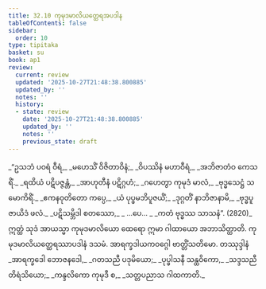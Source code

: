 ```yaml
---
title: 32.10 ကုမုဒမာလိယတ္ထေရအပဒါန
tableOfContents: false
sidebar:
  order: 10
type: tipitaka
basket: su
book: ap1
review:
  current: review
  updated: '2025-10-27T21:48:38.800885'
  updated_by: ''
  notes: ''
  history:
  - state: review
    date: '2025-10-27T21:48:38.800885'
    updated_by: ''
    notes: ''
    previous_state: draft
---
```



<ReviewStatus review={frontmatter.review} showDetails={true} />

<HypothesisAnnotation frontmatter={frontmatter} />

<DynamicBreadcrumb />

<Division number="54" book="ap1" e="ch" v="20" p="293">

<Paragraph number="3577" type="verses" book="ap1">
_“ဥသဘံ ပဝရံ ဝီရံ,_  
_မဟေသိံ ဝိဇိတာဝိနံ;_  
_ဝိပဿိနံ မဟာဝီရံ,_  
_အဘိဇာတံဝ ကေသရိံ._  

</Paragraph>

</Division>
<Division number="55" book="ap1" e="ch" v="20" p="293">

<Paragraph number="3578" type="verses" book="ap1">
_ရထိယံ ပဋိပဇ္ဇန္တံ,_  
_အာဟုတီနံ ပဋိဂ္ဂဟံ;_  
_ဂဟေတွာ ကုမုဒံ မာလံ,_  
_ဗုဒ္ဓသေဋ္ဌံ သမောကိရိံ._  

</Paragraph>

</Division>
<Division number="56" book="ap1" e="ch" v="20" p="293">

<Paragraph number="3579" type="verses" book="ap1">
_ဧကနဝုတိတော ကပ္ပေ,_  
_ယံ ပုပ္ဖမဘိပူဇယိံ;_  
_ဒုဂ္ဂတိံ နာဘိဇာနာမိ,_  
_ဗုဒ္ဓပူဇာယိဒံ ဖလံ._  

</Paragraph>

</Division>
<Division number="57" book="ap1" e="ch" v="20" p="294">

<Paragraph number="3580" type="verses" book="ap1">
_ပဋိသမ္ဘိဒါ စတဿော,_  
_ …ပေ… _  
_ကတံ ဗုဒ္ဓဿ သာသနံ”. (2820)_  

</Paragraph>

<Paragraph number="3581" book="ap1">
ဣတ္ထံ သုဒံ အာယသ္မာ ကုမုဒမာလိယော ထေရော ဣမာ ဂါထာယော အဘာသိတ္ထာတိ.

</Paragraph>
</Division>

<Paragraph number="3582" type="center" book="ap1">
ကုမုဒမာလိယတ္ထေရဿာပဒါနံ ဒသမံ.



</Paragraph>

<Paragraph number="3583" type="center" book="ap1">
အာရက္ခဒါယကဝဂ္ဂေါ ဗာတ္တိံသတိမော.



</Paragraph>

<Paragraph number="3584" type="center" book="ap1">
တဿုဒ္ဒါနံ


</Paragraph>

<Paragraph number="3585" type="verses" book="ap1">
_အာရက္ခဒေါ ဘောဇနဒေါ,_  
_ဂတသညီ ပဒုမိယော;_  
_ပုပ္ဖါသနီ သန္ထဝိကော,_  
_သဒ္ဒသညီ တိရံသိယော;_  
_ကန္ဒလိကော ကုမုဒီ စ,_  
_သတ္တပညာသ ဂါထကာတိ._
</Paragraph>